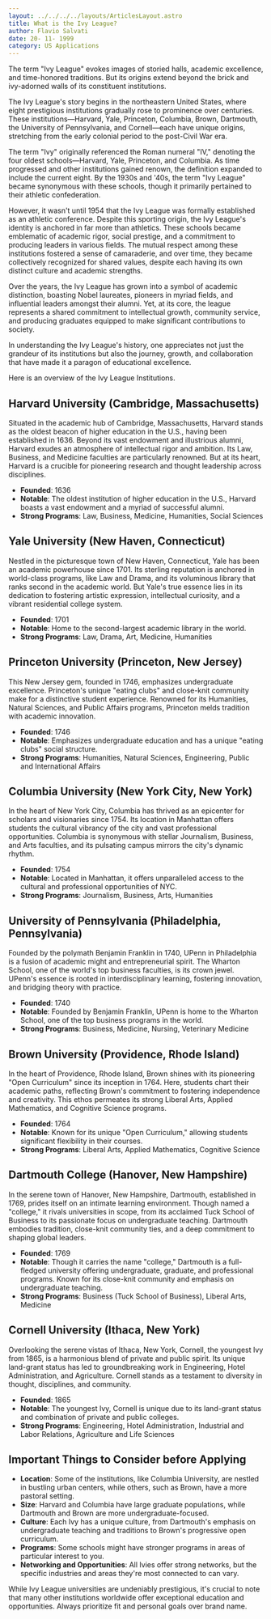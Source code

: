 ```yaml
--- 
layout: ../../../../layouts/ArticlesLayout.astro
title: What is the Ivy League?
author: Flavio Salvati
date: 20- 11- 1999
category: US Applications
--- 
```


The term "Ivy League" evokes images of storied halls, academic excellence, and time-honored traditions. But its origins extend beyond the brick and ivy-adorned walls of its constituent institutions.

The Ivy League's story begins in the northeastern United States, where eight prestigious institutions gradually rose to prominence over centuries. These institutions—Harvard, Yale, Princeton, Columbia, Brown, Dartmouth, the University of Pennsylvania, and Cornell—each have unique origins, stretching from the early colonial period to the post-Civil War era.

The term "Ivy" originally referenced the Roman numeral "IV," denoting the four oldest schools—Harvard, Yale, Princeton, and Columbia. As time progressed and other institutions gained renown, the definition expanded to include the current eight. By the 1930s and '40s, the term "Ivy League" became synonymous with these schools, though it primarily pertained to their athletic confederation.

However, it wasn't until 1954 that the Ivy League was formally established as an athletic conference. Despite this sporting origin, the Ivy League's identity is anchored in far more than athletics. These schools became emblematic of academic rigor, social prestige, and a commitment to producing leaders in various fields. The mutual respect among these institutions fostered a sense of camaraderie, and over time, they became collectively recognized for shared values, despite each having its own distinct culture and academic strengths.

Over the years, the Ivy League has grown into a symbol of academic distinction, boasting Nobel laureates, pioneers in myriad fields, and influential leaders amongst their alumni. Yet, at its core, the league represents a shared commitment to intellectual growth, community service, and producing graduates equipped to make significant contributions to society.

In understanding the Ivy League's history, one appreciates not just the grandeur of its institutions but also the journey, growth, and collaboration that have made it a paragon of educational excellence.

Here is an overview of the Ivy League Institutions.

## Harvard University (Cambridge, Massachusetts)

Situated in the academic hub of Cambridge, Massachusetts, Harvard stands as the oldest beacon of higher education in the U.S., having been established in 1636. Beyond its vast endowment and illustrious alumni, Harvard exudes an atmosphere of intellectual rigor and ambition. Its Law, Business, and Medicine faculties are particularly renowned. But at its heart, Harvard is a crucible for pioneering research and thought leadership across disciplines.

- **Founded**: 1636
- **Notable**: The oldest institution of higher education in the U.S., Harvard boasts a vast endowment and a myriad of successful alumni.
- **Strong Programs**: Law, Business, Medicine, Humanities, Social Sciences

## Yale University (New Haven, Connecticut)

Nestled in the picturesque town of New Haven, Connecticut, Yale has been an academic powerhouse since 1701. Its sterling reputation is anchored in world-class programs, like Law and Drama, and its voluminous library that ranks second in the academic world. But Yale's true essence lies in its dedication to fostering artistic expression, intellectual curiosity, and a vibrant residential college system.

- **Founded**: 1701
- **Notable**: Home to the second-largest academic library in the world.
- **Strong Programs**: Law, Drama, Art, Medicine, Humanities

## Princeton University (Princeton, New Jersey)

This New Jersey gem, founded in 1746, emphasizes undergraduate excellence. Princeton's unique "eating clubs" and close-knit community make for a distinctive student experience. Renowned for its Humanities, Natural Sciences, and Public Affairs programs, Princeton melds tradition with academic innovation.

- **Founded**: 1746
- **Notable**: Emphasizes undergraduate education and has a unique "eating clubs" social structure.
- **Strong Programs**: Humanities, Natural Sciences, Engineering, Public and International Affairs

## Columbia University (New York City, New York)

In the heart of New York City, Columbia has thrived as an epicenter for scholars and visionaries since 1754. Its location in Manhattan offers students the cultural vibrancy of the city and vast professional opportunities. Columbia is synonymous with stellar Journalism, Business, and Arts faculties, and its pulsating campus mirrors the city's dynamic rhythm.

- **Founded**: 1754
- **Notable**: Located in Manhattan, it offers unparalleled access to the cultural and professional opportunities of NYC.
- **Strong Programs**: Journalism, Business, Arts, Humanities

## University of Pennsylvania (Philadelphia, Pennsylvania)

Founded by the polymath Benjamin Franklin in 1740, UPenn in Philadelphia is a fusion of academic might and entrepreneurial spirit. The Wharton School, one of the world's top business faculties, is its crown jewel. UPenn's essence is rooted in interdisciplinary learning, fostering innovation, and bridging theory with practice.

- **Founded**: 1740
- **Notable**: Founded by Benjamin Franklin, UPenn is home to the Wharton School, one of the top business programs in the world.
- **Strong Programs**: Business, Medicine, Nursing, Veterinary Medicine

## Brown University (Providence, Rhode Island)

In the heart of Providence, Rhode Island, Brown shines with its pioneering "Open Curriculum" since its inception in 1764. Here, students chart their academic paths, reflecting Brown's commitment to fostering independence and creativity. This ethos permeates its strong Liberal Arts, Applied Mathematics, and Cognitive Science programs.

- **Founded**: 1764
- **Notable**: Known for its unique "Open Curriculum," allowing students significant flexibility in their courses.
- **Strong Programs**: Liberal Arts, Applied Mathematics, Cognitive Science

## Dartmouth College (Hanover, New Hampshire)

In the serene town of Hanover, New Hampshire, Dartmouth, established in 1769, prides itself on an intimate learning environment. Though named a "college," it rivals universities in scope, from its acclaimed Tuck School of Business to its passionate focus on undergraduate teaching. Dartmouth embodies tradition, close-knit community ties, and a deep commitment to shaping global leaders.

- **Founded**: 1769
- **Notable**: Though it carries the name "college," Dartmouth is a full-fledged university offering undergraduate, graduate, and professional programs. Known for its close-knit community and emphasis on undergraduate teaching.
- **Strong Programs**: Business (Tuck School of Business), Liberal Arts, Medicine

## Cornell University (Ithaca, New York)

Overlooking the serene vistas of Ithaca, New York, Cornell, the youngest Ivy from 1865, is a harmonious blend of private and public spirit. Its unique land-grant status has led to groundbreaking work in Engineering, Hotel Administration, and Agriculture. Cornell stands as a testament to diversity in thought, disciplines, and community.

- **Founded**: 1865
- **Notable**: The youngest Ivy, Cornell is unique due to its land-grant status and combination of private and public colleges.
- **Strong Programs**: Engineering, Hotel Administration, Industrial and Labor Relations, Agriculture and Life Sciences

## Important Things to Consider before Applying

- **Location**: Some of the institutions, like Columbia University, are nestled in bustling urban centers, while others, such as Brown, have a more pastoral setting.
- **Size**: Harvard and Columbia have large graduate populations, while Dartmouth and Brown are more undergraduate-focused.
- **Culture**: Each Ivy has a unique culture, from Dartmouth's emphasis on undergraduate teaching and traditions to Brown's progressive open curriculum.
- **Programs**: Some schools might have stronger programs in areas of particular interest to you.
- **Networking and Opportunities**: All Ivies offer strong networks, but the specific industries and areas they're most connected to can vary.

While Ivy League universities are undeniably prestigious, it's crucial to note that many other institutions worldwide offer exceptional education and opportunities. Always prioritize fit and personal goals over brand name.